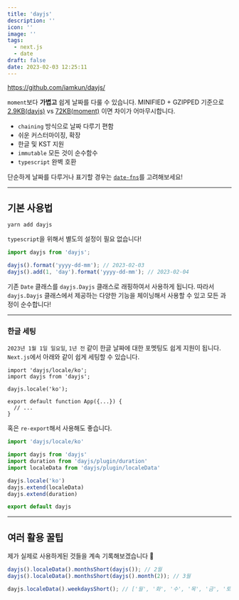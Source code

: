 ```yaml
---
title: 'dayjs'
description: ''
icon: ''
image: ''
tags:
  - next.js
  - date
draft: false
date: 2023-02-03 12:25:11
---
```


https://github.com/iamkun/dayjs/

`moment`보다 **가볍고** 쉽게 날짜를 다룰 수 있습니다.
MINIFIED + GZIPPED 기준으로 [2.9KB(dayjs)](https://bundlephobia.com/package/dayjs@1.11.7) vs [72KB(moment)](https://bundlephobia.com/package/moment@2.29.4) 이면 차이가 어마무시합니다.

- `chaining` 방식으로 날짜 다루기 편함
- 쉬운 커스터마이징, 확장
- 한글 및 KST 지원
- `immutable` 모든 것이 순수함수
- `typescript` 완벽 호환

단순하게 날짜를 다루거나 표기할 경우는 [`date-fns`](https://github.com/date-fns/date-fns)를 고려해보세요!

---

## 기본 사용법

```shell
yarn add dayjs
```

`typescript`을 위해서 별도의 설정이 필요 없습니다!

```js
import dayjs from 'dayjs';

dayjs().format('yyyy-dd-mm'); // 2023-02-03
dayjs().add(1, 'day').format('yyyy-dd-mm'); // 2023-02-04
```

기존 `Date` 클래스를 `dayjs.Dayjs` 클래스로 래핑하여서 사용하게 됩니다.
따라서 `dayjs.Dayjs` 클래스에서 제공하는 다양한 기능을 체이닝해서 사용할 수 있고 모든 과정이 순수합니다!

---

### 한글 세팅

`2023년 1월 1일 일요일`, `1년 전` 같이 한글 날짜에 대한 포멧팅도 쉽게 지원이 됩니다.
`Next.js`에서 아래와 같이 쉽게 세팅할 수 있습니다.

```tsx:_app.tsx
import 'dayjs/locale/ko';
import dayjs from 'dayjs';

dayjs.locale('ko');

export default function App({...}) {
  // ...
}
```

혹은 `re-export`해서 사용해도 좋습니다.

```ts:libs/dayjs.ts
import 'dayjs/locale/ko'

import dayjs from 'dayjs'
import duration from 'dayjs/plugin/duration'
import localeData from 'dayjs/plugin/localeData'

dayjs.locale('ko')
dayjs.extend(localeData)
dayjs.extend(duration)

export default dayjs
```

---

## 여러 활용 꿀팁

제가 실제로 사용하게된 것들을 계속 기록해보겠습니다 🙂

```ts
dayjs().localeData().monthsShort(dayjs()); // 2월
dayjs().localeData().monthsShort(dayjs().month(2)); // 3월
```

```ts
dayjs.localeData().weekdaysShort(); // ['월', '화', '수', '목', '금', '토', '일']
```
